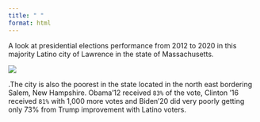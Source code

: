 ```yaml
---
title: " "
format: html
---
```


A look at presidential elections performance from 2012 to 2020 in this majority Latino city of Lawrence in the state of Massachusetts.

![](images/citylawrence.png){fig-align="center"}

<p>.The city is also the poorest in the state located in the north east bordering Salem, New Hampshire. Obama'12 received `83%` of the vote, Clinton '16 received `81%` with 1,000 more votes and Biden'20 did very poorly getting only 73% from Trump improvement with Latino voters.</p>
